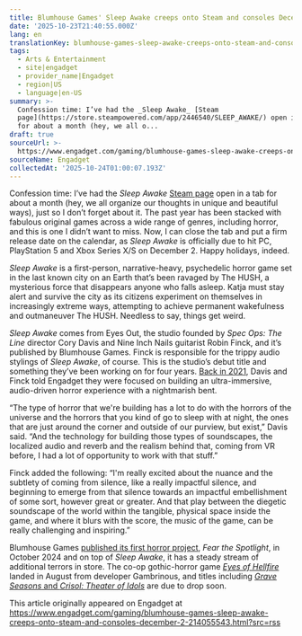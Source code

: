 ```yaml
---
title: Blumhouse Games' Sleep Awake creeps onto Steam and consoles December 2
date: '2025-10-23T21:40:55.000Z'
lang: en
translationKey: blumhouse-games-sleep-awake-creeps-onto-steam-and-consoles-d
tags:
  - Arts & Entertainment
  - site|engadget
  - provider_name|Engadget
  - region|US
  - language|en-US
summary: >-
  Confession time: I’ve had the _Sleep Awake_ [Steam
  page](https://store.steampowered.com/app/2446540/SLEEP_AWAKE/) open in a tab
  for about a month (hey, we all o...
draft: true
sourceUrl: >-
  https://www.engadget.com/gaming/blumhouse-games-sleep-awake-creeps-onto-steam-and-consoles-december-2-214055543.html?src=rss
sourceName: Engadget
collectedAt: '2025-10-24T01:00:07.193Z'
---
```

Confession time: I’ve had the _Sleep Awake_ [Steam page](https://store.steampowered.com/app/2446540/SLEEP_AWAKE/) open in a tab for about a month (hey, we all organize our thoughts in unique and beautiful ways), just so I don’t forget about it. The past year has been stacked with fabulous original games across a wide range of genres, including horror, and this is one I didn’t want to miss. Now, I can close the tab and put a firm release date on the calendar, as _Sleep Awake_ is officially due to hit PC, PlayStation 5 and Xbox Series X/S on December 2. Happy holidays, indeed.

_Sleep Awake_ is a first-person, narrative-heavy, psychedelic horror game set in the last known city on an Earth that’s been ravaged by The HUSH, a mysterious force that disappears anyone who falls asleep. Katja must stay alert and survive the city as its citizens experiment on themselves in increasingly extreme ways, attempting to achieve permanent wakefulness and outmaneuver The HUSH. Needless to say, things get weird.

_Sleep Awake_ comes from Eyes Out, the studio founded by _Spec Ops: The Line_ director Cory Davis and Nine Inch Nails guitarist Robin Finck, and it’s published by Blumhouse Games. Finck is responsible for the trippy audio stylings of _Sleep Awake_, of course. This is the studio’s debut title and something they’ve been working on for four years. [Back in 2021](https://www.engadget.com/eyes-out-nin-robin-finck-cory-davis-horror-audio-game-164531900.html), Davis and Finck told Engadget they were focused on building an ultra-immersive, audio-driven horror experience with a nightmarish bent.

“The type of horror that we're building has a lot to do with the horrors of the universe and the horrors that you kind of go to sleep with at night, the ones that are just around the corner and outside of our purview, but exist,” Davis said. “And the technology for building those types of soundscapes, the localized audio and reverb and the realism behind that, coming from VR before, I had a lot of opportunity to work with that stuff.”

Finck added the following: “I'm really excited about the nuance and the subtlety of coming from silence, like a really impactful silence, and beginning to emerge from that silence towards an impactful embellishment of some sort, however great or greater. And that play between the diegetic soundscape of the world within the tangible, physical space inside the game, and where it blurs with the score, the music of the game, can be really challenging and inspiring.”

Blumhouse Games [published its first horror project](https://www.engadget.com/gaming/how-fear-the-spotlight-became-blumhouses-first-video-game-140044877.html), _Fear the Spotlight_, in October 2024 and on top of _Sleep Awake_, it has a steady stream of additional terrors in store. The co-op gothic-horror game [_Eyes of Hellfire_](https://store.steampowered.com/app/1724030/Eyes_of_Hellfire/) landed in August from developer Gambrinous, and titles including [_Grave Seasons_ and _Crisol: Theater of Idols_](https://www.engadget.com/gaming/video-games-weekly-summer-game-fest-ends-when-i-say-so-213556598.html) are due to drop soon.

This article originally appeared on Engadget at https://www.engadget.com/gaming/blumhouse-games-sleep-awake-creeps-onto-steam-and-consoles-december-2-214055543.html?src=rss
